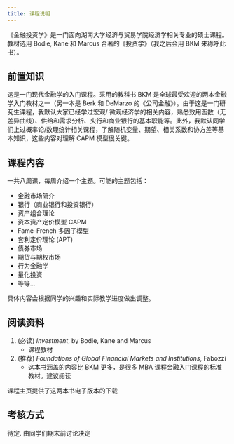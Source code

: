 ```yaml
---
title: 课程说明
---
```


《金融投资学》是一门面向湖南大学经济与贸易学院经济学相关专业的硕士课程。教材选用 Bodie, Kane 和  Marcus 合著的《投资学》（我之后会用 BKM 来称呼此书）。

## 前置知识

这是一门现代金融学的入门课程。采用的教科书 BKM 是全球最受欢迎的两本金融学入门教材之一（另一本是 Berk 和 DeMarzo 的《公司金融》）。由于这是一门研究生课程，我默认大家已经学过宏观/ 微观经济学的相关内容，熟悉效用函数（无差异曲线）、供给和需求分析、央行和商业银行的基本职能等。此外，我默认同学们上过概率论/数理统计相关课程，了解随机变量、期望、相关系数和协方差等基本知识，这些内容对理解 CAPM 模型很关键。

## 课程内容

一共八周课，每周介绍一个主题。可能的主题包括：

- 金融市场简介
- 银行（商业银行和投资银行）
- 资产组合理论
- 资本资产定价模型 CAPM
- Fame-French 多因子模型
- 套利定价理论 (APT)
- 债券市场
- 期货与期权市场
- 行为金融学
- 量化投资
- 等等...

具体内容会根据同学的兴趣和实际教学进度做出调整。

## 阅读资料

1. (必读) *Investment*, by Bodie, Kane and  Marcus
   - 课程教材

2. (推荐) *Foundations of Global Financial Markets and Institutions*, Fabozzi
   - 这本书涵盖的内容比 BKM 更多，是很多 MBA 课程金融入门课程的标准教材。建议阅读

课程主页提供了这两本书电子版本的下载

## 考核方式

待定. 由同学们期末前讨论决定


